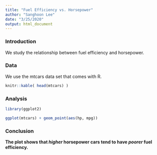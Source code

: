 ```yaml
---
title: "Fuel Efficiency vs. Horsepower"
author: "Sanghoon Lee"
date: "3/25/2020"
output: html_document
---
```


### Introduction

We study the relationship between fuel efficiency and horsepower.

### Data

We use the mtcars data set that comes with R.
```r
knitr::kable( head(mtcars) )
```

### Analysis

```r
library(ggplot2)
```

```r
ggplot(mtcars) + geom_point(aes(hp, mpg))
```

### Conclusion

**The plot shows that *higher* horsepower cars tend to have *poorer* fuel efficiency.** 